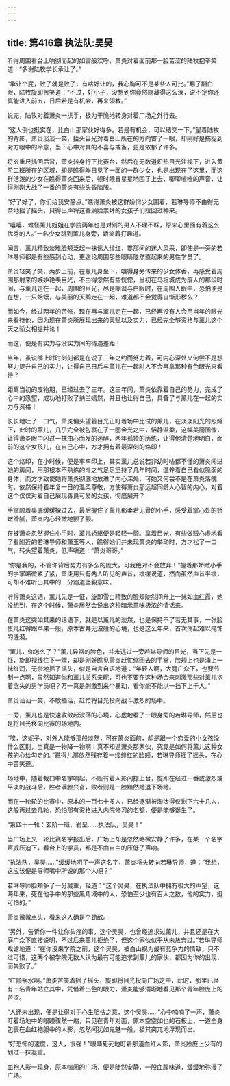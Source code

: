 ```yaml
---
---
---
```

title: 第416章 执法队:吴昊
---



听得周围看台上响彻而起的如雷般欢呼，萧炎对着面前那一脸苦涩的陆牧抱拳笑道：“多谢陆牧学长承让了。”

“承让个屁，败了就是败了，有啥好让的，我心胸可不是某些人可比。”翻了翻白眼，陆牧旋即苦笑道：“不过，好小子，没想到你竟然隐藏得这么深，说不定你还真能进入前五，日后若是有机会，再来领教。”

说完，陆牧对着萧炎一拱手，极为干脆地转身对着广场之外行去。

“这人倒也挺实在，比白山那家伙好得多。若是有机会，可以结交一下。”望着陆牧的背影，萧炎淡淡一笑，抬头目光对着白山所在的方向瞥了一眼，却刚好是捕捉到对方眼中的冷意，当下心中对其的不喜与戒备，更是浓郁了许多。

将玄重尺插回后背，萧炎转身行下比赛台，然后在无数道炽热目光注视下，进入黄阶二班所在的区域，却是瞧得昨日见了一面的一群少女，也是出现在了这里，而这群活泼的少女在瞧得萧炎回来后，顿时眼冒星星地围了上去，唧唧喳喳的声音，让得刚刚大战了一番的萧炎有些头昏脑胀。

“好了好了，你们给我安静点。”瞧得萧炎被这群娇俏少女围着，若琳导师不由得无奈地摇了摇头，只得出声将这些满脸崇拜的女孩子们拉回过神来。

“嘻嘻，难怪薰儿姐姐在学院两年也是对别的男人不理不睬，原来心里面有着这么优秀的人。”一名少女跳到薰儿身旁，娇笑着打趣道。

闻言，薰儿精致淡雅脸颊泛起一抹诱人绯红，霎那间的迷人风采，即使是一旁的若琳导师都是有些感到心动，更遑论周围那些眼睛陡然直起来的男性学员了。

萧炎轻笑了笑，两步上前，在薰儿身坐下，嗅得身旁传来的少女体香，再感受着周围那射来的嫉妒艳羡目光，不由得忽然有些恍惚，当初在乌坦城成为废人的那段时间，与薰儿走在一起，周围的目光，尽是嘲讽与白眼时，在周围人眼中，恐怕便是在想，一只蛤蟆，与美丽的天鹅走在一起，难道都不会觉得自惭形秽么？

而如今，经过两年的苦修，现在再与薰儿走在一起，已经再没有人会用当年的眼光来看待他，因为现在萧炎所展现出来的天赋以及实力，已经完全够资格与薰儿这个天之骄女相提并论！

而这，便是有实力与没实力间的待遇差距！

当年，虽说嘴上时时刻刻都是在说了三年之约而努力着，可内心深处又何尝不是想努力提升自己的实力，让得自己日后与薰儿在一起时人不会再拿那种有色眼光来看待？

距离当初的废物期，已经过去了三年。这三年间，萧炎依靠着自己的努力，完成了心中的愿望，成功地打败了纳兰嫣然，并且也让得自己，具备了与薰儿在一起的实力与资格！

长长地吐了一口气，萧炎偏头望着目光正盯着场中比试的薰儿，在淡淡阳光的照耀下，此时的薰儿，几乎完全被包裹在了一圈金光之中，恬静温柔，这幅美丽图像，让得萧炎眼中闪过一抹由心而发的迷醉，两年孤独的历练，让得他清楚地明白，面前的这个女孩儿，在自己心中，方才拥有着最深刻的烙印！

这个烙印，在小时候，便是牢牢印上，其实薰儿总说若非幼时啥都不懂的萧炎闯进她的房间，用那根本不熟练的斗之气足足坚持了几年时间，温养着自己看似脆弱的身体，而方才致使她将萧炎彻底地放进了内心深处，可她又何尝不是在萧炎落魄时，依然保持着年复一日的温柔尊敬，方使得萧炎那远超同龄人心智的内心，对着这个仅仅对着自己展现善良可爱的女孩，彻底展开？

手掌顺着桌底缓缓探过去，最后握住了薰儿那柔若无骨的小手，感受着掌心处的娇嫩滑腻，萧炎内心轻微地颤了颤。

在被萧炎忽然握住小手时，薰儿娇躯便是轻轻一颤。拿着目光，有些做贼心虚地看了看附近的若琳导师和萧玉等人，瞧得她们并未现萧炎的举动时，方才松了一口气，转头望着萧炎，低声嗔道：“萧炎哥哥。”

“你是我的，不管你背后势力有多么的庞大，可我绝对不会放弃！”握着那娇嫩小手的手掌略微紧了紧，萧炎用只有两人听见的声音，缓缓说道，然而虽然声音平缓，可却不难听出其中的一分霸道坚毅意味。

听得萧炎这话，薰儿先是一怔，旋即雪白精致的脸颊陡然间升上一抹如血红霞，她没想到，在这个时候，萧炎居然会说出这种暗示意味极浓的情话来。

在萧炎这突如其来的话语下，就是以薰儿的淡然，也是保持不了若无其事，一张脸蛋儿红得跟苹果一般，原本古井无波般的心境，也是这么年来，首次荡起难以掩饰的涟漪。

“薰儿，你怎么了？”薰儿异常的脸色，并未逃过一旁若琳导师的目光，当下先是一怔，旋即视线往下一瞟，却是刚好瞧见萧炎赶忙缩回去的手掌，脸颊上也是涌上一抹红润，无奈地摇了摇头，似是自言自语地道：“年轻人啊，大庭广众下，也要节制一点啊，虽然知道你和薰儿关系亲昵，可也不要在这种场合来刺激那些对薰儿抱着念头的男学员吧？万一真是刺激到来个暴动，看你能不能以一挡下上千人。”

萧炎讪讪一笑，不敢插话，赶忙将目光投向战斗激烈的场中。

一旁，薰儿也是快速收敛起波荡的心境，心虚地看了一眼身旁的若琳导师，然后也是将目光移向比赛的场地内。

“唉，这妮子，对外人能够那般淡然，可在萧炎面前，却是跟一个恋爱的小女孩没什么区别，当真是一物降一物啊！真不知道萧炎那家伙，究竟是如何将薰儿这种女孩的心给勾走的。”瞧得儿那依然残存着一缕绯红的脸颊，若琳导师摇了摇头，在心中苦笑道。

场地中，随着裁口中名字响起，不断有着人影闪掠上台，旋即在经过一番或激烈或平淡的战斗后，胜者满脸兴奋，败者则是一脸黯然地退下场地。

而在一轮轮的比赛中，原本的一百七十多人，已经逐渐被淘汰得仅剩下六十几人，这般再过去几轮，恐怕那有资格进入内院修习的名额，便是能够诞生了。

“第四十一轮：玄阶一班，岩呈……执法队，吴昊！”

当广场上又一轮比赛名字报出后，广场上却是忽然略微安静了许多，在某一个名字声威压迫下，看台上的学员，都是不由自主的压低了声响。

“执法队，吴昊……”缓缓地叨了一声这名字，萧炎将头转向若琳导师，道：“我想，这应该便是导师嘴中所说的那个人吧？”

若琳导师脸颊多了一分凝重，轻道：“这个吴昊，在执法队中拥有极大的声望，这两年来，死在他手中的那些黑角域中的人，恐怕至少也有百人之数，他的实力，挺可怕的。”

萧炎微微点头，看来这人确是个劲敌。

“另外，告诉你一件让你头疼的事，这个吴昊，也曾经追求过薰儿，并且还是在大庭广众下直接说明，不过后来薰儿拒绝了，但这个家伙似乎从未放弃过。”若琳导师戏谑地道：“在你没来学院之前，这个吴昊，被白山视为最有竞争力的情敌，只不过可惜，这两个被学院无数人认为最有可能追求到薰儿的家伙，都因为你的出现，而失败了。”

“红颜祸水啊。”萧炎苦笑着摇了摇头，旋即将目光投向广场之中，此时，那里已经有一名青年站立其中，凭借着出色的眼力，萧炎能够清晰地看见那个青年脸庞上的苦涩。

“人还未出现，便是让得对手心生胆怯之意，这个吴昊……”心中喃喃了一声，萧炎盯着场地中的眼瞳骤然一缩，只见在青年对面，原本空空如也的石板上，一道全身包裹在血红袍服中的人影，忽然间犹如鬼魅一般，极其突兀地浮现而出。

“好恐怖的速度，这人，很强！”眼睛死死地盯着那道血红人影，萧炎脸庞上少有的划过一抹凝重。

血袍人影一现身，原本喧闹的广场，便是陡然安静，一股血腥味道，缓缓地弥漫了广场。